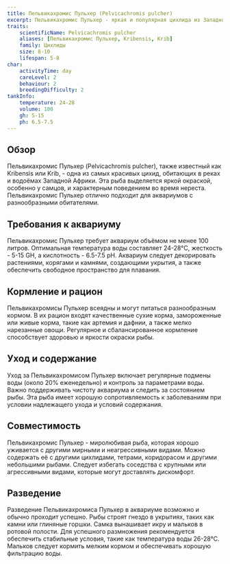 ```yaml
---
title: Пельвикахромис Пульхер (Pelvicachromis pulcher)
excerpt: Пельвикахромис Пульхер - яркая и популярная цихлида из Западной Африки, известная своим красивым окрасом и интересным поведением. Подходит для домашних аквариумов.
traits:
    scientificName: Pelvicachromis pulcher
    aliases: [Пельвикахромис Пульхер, Kribensis, Krib]
    family: Цихлиды
    size: 8-10
    lifespan: 5-8
char:
    activityTime: day
    careLevel: 2
    behaviour: 2
    breedingDifficulty: 2
tankInfo:
    temperature: 24-28
    volume: 100
    gh: 5-15
    ph: 6.5-7.5
---
```


## Обзор
Пельвикахромис Пульхер (Pelvicachromis pulcher), также известный как Kribensis или Krib, - одна из самых красивых цихид, обитающих в реках и водоёмах Западной Африки. Эта рыба выделяется яркой окраской, особенно у самцов, и характерным поведением во время нереста. Пельвикахромис Пульхер отлично подходит для аквариумов с разнообразными обитателями.

## Требования к аквариуму
Пельвикахромис Пульхер требует аквариум объёмом не менее 100 литров. Оптимальная температура воды составляет 24-28°C, жесткость - 5-15 GH, а кислотность - 6.5-7.5 pH. Аквариум следует декорировать растениями, корягами и камнями, создающими укрытия, а также обеспечить свободное пространство для плавания.

## Кормление и рацион
Пельвикахромисы Пульхер всеядны и могут питаться разнообразным кормом. В их рацион входят качественные сухие корма, замороженные или живые корма, такие как артемия и дафнии, а также мелко нарезанные овощи. Регулярное и сбалансированное кормление способствует здоровью и яркости окраски рыбы.

## Уход и содержание
Уход за Пельвикахромисом Пульхер включает регулярные подмены воды (около 20% еженедельно) и контроль за параметрами воды. Важно поддерживать чистоту аквариума и следить за состоянием рыбы. Эта рыба имеет хорошую сопротивляемость к заболеваниям при условии надлежащего ухода и условий содержания.

## Совместимость
Пельвикахромис Пульхер - миролюбивая рыба, которая хорошо уживается с другими мирными и неагрессивными видами. Можно содержать её с другими цихлидами, тетрами, коридорасом и другими небольшими рыбами. Следует избегать соседства с крупными или агрессивными видами, которые могут доставлять дискомфорт.

## Разведение
Разведение Пельвикахромиса Пульхер в аквариуме возможно и обычно проходит успешно. Рыбы строят гнездо в укрытиях, таких как камни или глиняные горшки. Самка вынашивает икру и мальков в ротовой полости. Для успешного размножения рекомендуется обеспечить стабильные условия, такие как температура воды 26-28°C. Мальков следует кормить мелким кормом и обеспечивать хорошую фильтрацию воды.